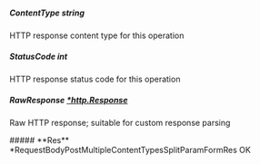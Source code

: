 
##### **ContentType** string
HTTP response content type for this operation

##### **StatusCode** int
HTTP response status code for this operation

##### **RawResponse** [*http.Response](https://pkg.go.dev/net/http#Response)
Raw HTTP response; suitable for custom response parsing

<Collapsible>
    ##### **Res** *RequestBodyPostMultipleContentTypesSplitParamFormRes
    OK
    <Collapsible.Break/>
    <RequestBodyPostMultipleContentTypesSplitParamFormRes/>
</Collapsible>

